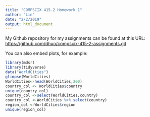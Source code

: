 ```yaml
---
title: "COMPSCIX 415.2 Homework 1"
author: "Lin"
date: "2/2/2019"
output: html_document 
---
```


My Github repository for my assignments can be found at this URL: [https://github.com/dhuo/compscix-415-2-assignments.git](https://github.com/dhuo/compscix-415-2-assignments.git)


You can also embed plots, for example:

```r
library(mdsr)
library(tidyverse)
data("WorldCities")
glimpse(WorldCities)
WorldCities<-head(WorldCities,200)
country_col <- WorldCities$country
unique(country_col)
country_col <-select(WorldCities,country)
country_col <-WorldCities %>% select(country)
region_col <-WorldCities$region
unique(region_col)

```
 


